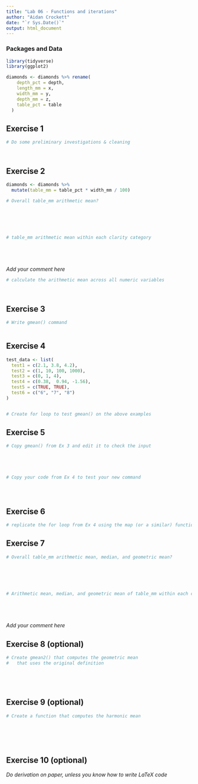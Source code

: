 ```yaml
---
title: "Lab 06 - Functions and iterations"
author: "Aidan Crockett"
date: "`r Sys.Date()`"
output: html_document
---
```



### Packages and Data

```r
library(tidyverse) 
library(ggplot2)
```

```r
diamonds <- diamonds %>% rename(
    depth_pct = depth,
    length_mm = x,
    width_mm = y,
    depth_mm = z,
    table_pct = table
  )
```


## Exercise 1

```r
# Do some preliminary investigations & cleaning




```


## Exercise 2

```r

diamonds <- diamonds %>%
  mutate(table_mm = table_pct * width_mm / 100)

# Overall table_mm arithmetic mean?






# table_mm arithmetic mean within each clarity category






```

_Add your comment here_

```r
# calculate the arithmetic mean across all numeric variables




```

## Exercise 3

```r
# Write gmean() command



```

## Exercise 4

```r

test_data <- list(
  test1 = c(2.1, 3.8, 4.2),
  test2 = c(1, 10, 100, 1000),
  test3 = c(0, 1, 4),
  test4 = c(0.38,  0.94, -1.56),
  test5 = c(TRUE, TRUE),
  test6 = c("6", "7", "8")
)


# Create for loop to test gmean() on the above examples


```


## Exercise 5

```r
# Copy gmean() from Ex 3 and edit it to check the input





# Copy your code from Ex 4 to test your new command





```

## Exercise 6

```r
# replicate the for loop from Ex 4 using the map (or a similar) function

```


## Exercise 7

```r
# Overall table_mm arithmetic mean, median, and geometric mean?






# Arithmetic mean, median, and geometric mean of table_mm within each clarity category






```

_Add your comment here_


## Exercise 8 (optional)

```r
# Create gmean2() that computes the geometric mean 
#   that uses the original definition






```


## Exercise 9 (optional)

```r
# Create a function that computes the harmonic mean







```

## Exercise 10 (optional)

_Do derivation on paper, unless you know how to write LaTeX code_

